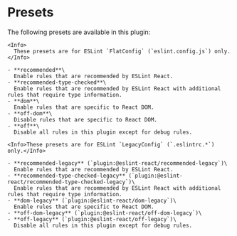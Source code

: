 
# Presets

The following presets are available in this plugin:

<ESLintConfig>

  <Config>

    <Info>
      These presets are for ESLint `FlatConfig` (`eslint.config.js`) only.
    </Info>

    - **recommended**\
      Enable rules that are recommended by ESLint React.
    - **recommended-type-checked**\
      Enable rules that are recommended by ESLint React with additional rules that require type information.
    - **dom**\
      Enable rules that are specific to React DOM.
    - **off-dom**\
      Disable rules that are specific to React DOM.
    - **off**\
      Disable all rules in this plugin except for debug rules.

  </Config>

  <Config>

    <Info>These presets are for ESLint `LegacyConfig` (`.eslintrc.*`) only.</Info>

    - **recommended-legacy** (`plugin:@eslint-react/recommended-legacy`)\
      Enable rules that are recommended by ESLint React.
    - **recommended-type-checked-legacy** (`plugin:@eslint-react/recommended-type-checked-legacy`)\
      Enable rules that are recommended by ESLint React with additional rules that require type information.
    - **dom-legacy** (`plugin:@eslint-react/dom-legacy`)\
      Enable rules that are specific to React DOM.
    - **off-dom-legacy** (`plugin:@eslint-react/off-dom-legacy`)\
    - **off-legacy** (`plugin:@eslint-react/off-legacy`)\
      Disable all rules in this plugin except for debug rules.

  </Config>

</ESLintConfig>
